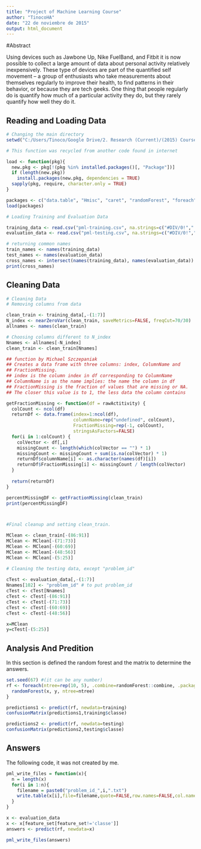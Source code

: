 ```yaml
---
title: "Project of Machine Learning Course"
author: "TinocoHA"
date: "22 de noviembre de 2015"
output: html_document
---
```


#Abstract

Using devices such as Jawbone Up, Nike FuelBand, and Fitbit it is now possible to collect a large amount of data about personal activity relatively inexpensively. These type of devices are part of the quantified self movement – a group of enthusiasts who take measurements about themselves regularly to improve their health, to find patterns in their behavior, or because they are tech geeks. One thing that people regularly do is quantify how much of a particular activity they do, but they rarely quantify how well they do it.

## Reading and Loading Data

```r

# Changing the main directory
setwd("C:/Users/Tinoco/Google Drive/2. Research (Current)/(2015) Courses/(2015) Especialization in Data Science_/8. Machine Learning/Project_Machine_Learning")

# This function was recycled from another code found in internet

load <- function(pkg){
  new.pkg <- pkg[!(pkg %in% installed.packages()[, "Package"])]
  if (length(new.pkg))
    install.packages(new.pkg, dependencies = TRUE)
  sapply(pkg, require, character.only = TRUE)
} 

packages <- c("data.table", "Hmisc", "caret", "randomForest", "foreach", "doParallel", "rattle", "acepack")
load(packages)

# Loading Training and Evaluation Data

training_data <- read.csv("pml-training.csv", na.strings=c("#DIV/0!"," ", "", "NA", "NAs", "NULL"))
evaluation_data <- read.csv("pml-testing.csv", na.strings=c("#DIV/0!"," ", "", "NA", "NAs", "NULL"))

# returning common names 
train_names <- names(training_data)
test_names <- names(evaluation_data)
cross_names <- intersect(names(training_data), names(evaluation_data))
print(cross_names)

```

## Cleaning Data


```r
# Cleaning Data
# Removing columns from data

clean_train <- training_data[,-(1:7)]
N_index <- nearZeroVar(clean_train, saveMetrics=FALSE, freqCut=70/30)
allnames <- names(clean_train)

# Choosing columns different to N_index
Nnames <- allnames[-N_index]
clean_train <- clean_train[Nnames]

## function by Michael Szczepaniak 
## Creates a data frame with three columns: index, ColumnName and
## FractionMissing.
## index is the column index in df corresponding to ColumnName
## ColumnName is as the name implies: the name the column in df
## FractionMissing is the fraction of values that are missing or NA.
## The closer this value is to 1, the less data the column contains

getFractionMissing <- function(df = rawActitivity) {
  colCount <- ncol(df)
  returnDf <- data.frame(index=1:ncol(df),
                         columnName=rep("undefined", colCount),
                         FractionMissing=rep(-1, colCount),
                         stringsAsFactors=FALSE)
  for(i in 1:colCount) {
    colVector <- df[,i]
    missingCount <- length(which(colVector == "") * 1)
    missingCount <- missingCount + sum(is.na(colVector) * 1)
    returnDf$columnName[i] <- as.character(names(df)[i])
    returnDf$FractionMissing[i] <- missingCount / length(colVector)
  }
  
  return(returnDf)
}

percentMissingDF <- getFractionMissing(clean_train)
print(percentMissingDF)



#Final cleanup and setting clean_train.

MClean <- clean_train[-(86:91)]
MClean <- MClean[-(71:73)]
MClean <- MClean[-(60:69)]
MClean <- MClean[-(48:56)]
MClean <- MClean[-(5:25)]

# Cleaning the testing data, except "problem_id"
 
cTest <- evaluation_data[,-(1:7)]
Nnames[102] <- "problem_id" # to put problem_id 
cTest <- cTest[Nnames]
cTest <- cTest[-(86:91)]
cTest <- cTest[-(71:73)]
cTest <- cTest[-(60:69)]
cTest <- cTest[-(48:56)]

x=MClean
y=cTest[-(5:25)]

```
## Analysis And Predition

In this section is defined the random forest and the matrix to determine the answers. 

```r
set.seed(67) #(it can be any number)
rf <- foreach(ntree=rep(10, 5), .combine=randomForest::combine, .packages='randomForest') %dopar% {
  randomForest(x, y, ntree=ntree) 
}

predictions1 <- predict(rf, newdata=training)
confusionMatrix(predictions1,training$classe)

predictions2 <- predict(rf, newdata=testing)
confusionMatrix(predictions2,testing$classe)

```

## Answers
The following code, it was not created by me.

```r

pml_write_files = function(x){
  n = length(x)
  for(i in 1:n){
    filename = paste0("problem_id_",i,".txt")
    write.table(x[i],file=filename,quote=FALSE,row.names=FALSE,col.names=FALSE)
  }
}

x <- evaluation_data
x <- x[feature_set[feature_set!='classe']]
answers <- predict(rf, newdata=x)

pml_write_files(answers)

```
